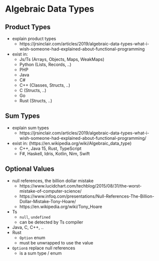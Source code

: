 # Algebraic Data Types

## Product Types

* explain product types
  * https://jrsinclair.com/articles/2019/algebraic-data-types-what-i-wish-someone-had-explained-about-functional-programming

* exist in:
  * Js/Ts (Arrays, Objects, Maps, WeakMaps)
  * Python (Lists, Records, ..)
  * PHP
  * Java
  * C#
  * C++ (Classes, Structs, ..)
  * C (Structs, ..)
  * Go
  * Rust (Structs, ..)

## Sum Types

* explain sum types
  * https://jrsinclair.com/articles/2019/algebraic-data-types-what-i-wish-someone-had-explained-about-functional-programming/

* exist in: (https://en.wikipedia.org/wiki/Algebraic_data_type)
  * C++, Java 15, Rust, TypeScript
  * F#, Haskell, Idris, Kotlin, Nim, Swift

## Optional Values

* null references, the billion dollar mistake
  * https://www.lucidchart.com/techblog/2015/08/31/the-worst-mistake-of-computer-science/
  * https://www.infoq.com/presentations/Null-References-The-Billion-Dollar-Mistake-Tony-Hoare/
  * https://en.wikipedia.org/wiki/Tony_Hoare

* Ts
  * `null`, `undefined`
  * can be detected by Ts compiler
* Java, C, C++, ..
* Rust
  * `Option` enum
  * must be unwrapped to use the value

* `Option`s replace null references
  * is a sum type / enum
